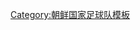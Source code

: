 {{National squad
 | name      = 2012年亞足聯挑戰盃球朝鮮參賽名單
 | bg        = red
 | fg        = white
 | flag      = North Korea
 | country   = 朝鲜
 | team link = 朝鲜国家足球队
 | comp link = 2012年亞足聯挑戰盃
 | comp      = 2012年亞足聯挑戰盃足球賽（第二次奪冠）
 | p1        = [[李明國]]
 | p4        = [[朴男哲]]
 | p5        = [[李光川]]<small>([[隊長 (足球)|隊長]])</small>
 | p7        = [[朴成哲 (1991年)|朴成哲]]
 | p8        = [[李哲敏]]
 | p10       = [[朴光龍]]
 | p11       = [[鄭日冠]]
 | p12       = [[全光益]]
 | p13       = [[張明一]]
 | p14       = [[朴南哲]] 
 | p15       = [[李賢成]]
 | p17       = [[安英學]]
 | p18       = [[金明吉]]
 | p19       = [[張功哲]]
 | p20       = [[李光赫|李光榮]]
 | p21       = [[朱光民]]
 | p22       = [[朴成哲 (1987年)|朴成哲]]
 | p23       = [[張成赫]]
 | p24       = [[李日俊]]
 | p25       = [[金柱成]]
 | p26       = [[李亨滿]]
 | coach     = [[尹正水]]
}}<noinclude>
[[Category:朝鲜国家足球队模板]]
</noinclude>